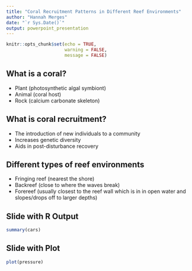 ```yaml
---
title: "Coral Recruitment Patterns in Different Reef Environments"
author: "Hannah Merges"
date: "`r Sys.Date()`"
output: powerpoint_presentation
---
```


```r
knitr::opts_chunk$set(echo = TRUE, 
                      warning = FALSE, 
                      message = FALSE)
```

## What is a coral? 
- Plant (photosynthetic algal symbiont)
- Animal (coral host) 
- Rock (calcium carbonate skeleton)

## What is coral recruitment? 
- The introduction of new individuals to a community 
- Increases genetic diversity 
- Aids in post-disturbance recovery 

## Different types of reef environments 
- Fringing reef (nearest the shore)
- Backreef (close to where the waves break)
- Forereef (usually closest to the reef wall which is in in open water and slopes/drops off to larger depths)

## Slide with R Output

```r
summary(cars)
```

## Slide with Plot

```r
plot(pressure)
```

